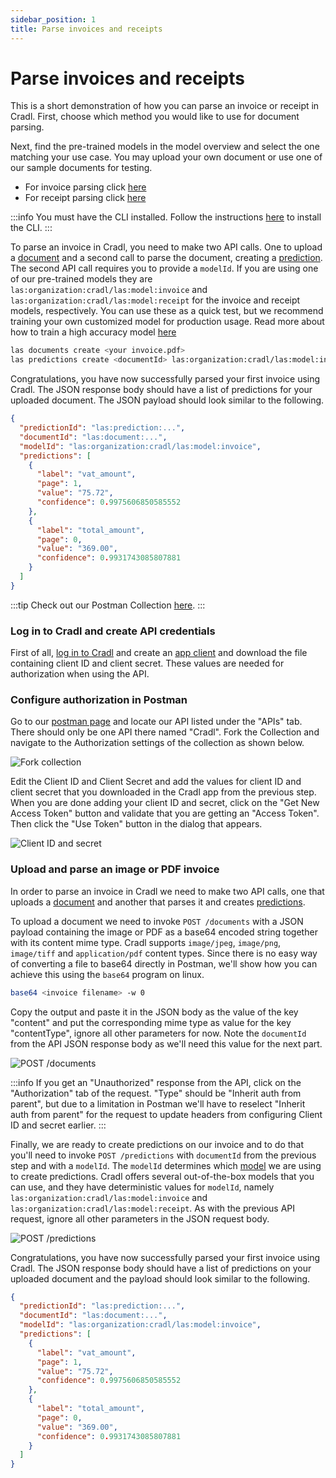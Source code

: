 ```yaml
---
sidebar_position: 1
title: Parse invoices and receipts
---
```



# Parse invoices and receipts

This is a short demonstration of how you can parse an invoice or receipt in Cradl. First, choose which method you would
like to use for document parsing.

<Tabs groupId="programming-language">
<TabItem value="WebApp" label="Using the WebApp" default>

Next, find the pre-trained models in the model overview and select the one matching your use case. You
may upload your own document or use one of our sample documents for testing.

- For invoice parsing click [here](https://app.cradl.ai/models/las:model:invoice/overview)
- For receipt parsing click [here](https://app.cradl.ai/models/las:model:receipt/overview)

</TabItem>

<TabItem value="cli" label="Using the CLI">

:::info
You must have the CLI installed. Follow the instructions [here](../reference/cli) to install the CLI.
:::

To parse an invoice in Cradl, you need to make two API calls. One to upload a 
[document](../concepts/documents) and a second call to parse the document, creating a [prediction](../concepts/predictions). The 
second API call requires you to provide a `modelId`. If you are using one of our pre-trained models they are 
`las:organization:cradl/las:model:invoice` and `las:organization:cradl/las:model:receipt` for the invoice and receipt 
models, respectively. You can use these as a quick test, but we recommend training your own customized model for 
production usage. Read more about how to train a high accuracy model 
[here](../get-started/train-high-accuracy-models-on-large-datasets)

```bash
las documents create <your invoice.pdf>
las predictions create <documentId> las:organization:cradl/las:model:invoice
```

Congratulations, you have now successfully parsed your first invoice using Cradl. The JSON response body should have a 
list of predictions for your uploaded document. The JSON payload should look similar to the following.

```json
{
  "predictionId": "las:prediction:...",
  "documentId": "las:document:...",
  "modelId": "las:organization:cradl/las:model:invoice",
  "predictions": [
    {
      "label": "vat_amount",
      "page": 1,
      "value": "75.72",
      "confidence": 0.9975606850585552
    },
    {
      "label": "total_amount",
      "page": 0,
      "value": "369.00",
      "confidence": 0.9931743085807881
    }
  ]
}
```

</TabItem>
<TabItem value="postman" label="Using Postman">

:::tip
Check out our Postman Collection [here](https://www.postman.com/cradlai).
:::

<h3> Log in to Cradl and create API credentials </h3>

First of all, [log in to Cradl](https://app.cradl.ai/login?redirect=login&utm_campaign=docs) and create an 
[app client](https://app.cradl.ai/appclients) and download the file containing client ID and client secret. These
values are needed for authorization when using the API.

<h3> Configure authorization in Postman </h3>

Go to our [postman page](https://www.postman.com/cradlai) and locate our API listed under the "APIs" tab. There should 
only be one API there named "Cradl". Fork the Collection and navigate to the Authorization settings of the collection
as shown below.

![Fork collection](/img/postman/postman0.png)

Edit the Client ID and Client Secret and add the values for client ID and client secret that you downloaded in the 
Cradl app from the previous step. When you are done adding your client ID and secret, click on the 
"Get New Access Token" button and validate that you are getting an "Access Token". Then click the "Use Token" button in 
the dialog that appears.

![Client ID and secret](/img/postman/postman2.png)

<h3> Upload and parse an image or PDF invoice </h3>

In order to parse an invoice in Cradl we need to make two API calls, one that uploads a 
[document](../concepts/documents) and another that parses it and creates [predictions](../concepts/predictions).

To upload a document we need to invoke `POST /documents` with a JSON payload containing the image or PDF as a base64 
encoded string together with its content mime type. Cradl supports `image/jpeg`, `image/png`, `image/tiff` and
`application/pdf` content types. Since there is no easy way of converting a file to base64 directly in Postman, we'll 
show how you can achieve this using the `base64` program on linux.

```bash
base64 <invoice filename> -w 0
```

Copy the output and paste it in the JSON body as the value of the key "content" and put the corresponding mime type as 
value for the key "contentType", ignore all other parameters for now. Note the `documentId` from the API JSON response 
body as we'll need this value for the next part.

![POST /documents](/img/postman/postman3.png)

:::info
If you get an "Unauthorized" response from the API, click on the "Authorization" tab of the request. "Type" should be
"Inherit auth from parent", but due to a limitation in Postman we'll have to reselect "Inherit auth from parent" for 
the request to update headers from configuring Client ID and secret earlier.
:::

Finally, we are ready to create predictions on our invoice and to do that you'll need to invoke `POST /predictions`
with `documentId` from the previous step and with a `modelId`. The `modelId` determines which 
[model](../concepts/models) we are using to create predictions. Cradl offers several out-of-the-box models that you can
use, and they have deterministic values for `modelId`, namely `las:organization:cradl/las:model:invoice` and 
`las:organization:cradl/las:model:receipt`. As with the previous API request, ignore all other parameters in the JSON 
request body.

![POST /predictions](/img/postman/postman4.png)

Congratulations, you have now successfully parsed your first invoice using Cradl. The JSON response body should have a 
list of predictions on your uploaded document and the payload should look similar to the following.

```json
{
  "predictionId": "las:prediction:...",
  "documentId": "las:document:...",
  "modelId": "las:organization:cradl/las:model:invoice",
  "predictions": [
    {
      "label": "vat_amount",
      "page": 1,
      "value": "75.72",
      "confidence": 0.9975606850585552
    },
    {
      "label": "total_amount",
      "page": 0,
      "value": "369.00",
      "confidence": 0.9931743085807881
    }
  ]
}
```

</TabItem>

</Tabs>

<br/>
